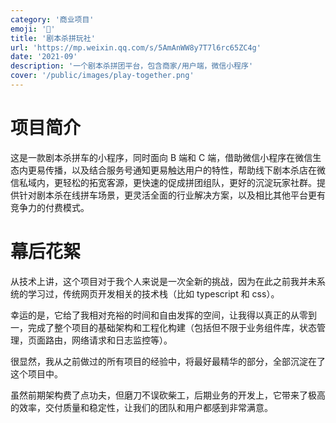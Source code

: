```yaml
---
category: '商业项目'
emoji: '🚗'
title: '剧本杀拼玩社'
url: 'https://mp.weixin.qq.com/s/5AmAnWW8y7T7l6rc65ZC4g'
date: '2021-09'
description: '一个剧本杀拼团平台，包含商家/用户端，微信小程序'
cover: '/public/images/play-together.png'
---
```


# 项目简介

这是一款剧本杀拼车的小程序，同时面向 B 端和 C 端，借助微信小程序在微信生态内更易传播，以及结合服务号通知更易触达用户的特性，帮助线下剧本杀店在微信私域内，更轻松的拓宽客源，更快速的促成拼团组队，更好的沉淀玩家社群。提供针对剧本杀在线拼车场景，更灵活全面的行业解决方案，以及相比其他平台更有竞争力的付费模式。

# 幕后花絮

从技术上讲，这个项目对于我个人来说是一次全新的挑战，因为在此之前我并未系统的学习过，传统网页开发相关的技术栈（比如 typescript 和 css）。

幸运的是，它给了我相对充裕的时间和自由发挥的空间，让我得以真正的从零到一，完成了整个项目的基础架构和工程化构建（包括但不限于业务组件库，状态管理，页面路由，网络请求和日志监控等）。

很显然，我从之前做过的所有项目的经验中，将最好最精华的部分，全部沉淀在了这个项目中。

虽然前期架构费了点功夫，但磨刀不误砍柴工，后期业务的开发上，它带来了极高的效率，交付质量和稳定性，让我们的团队和用户都感到非常满意。
